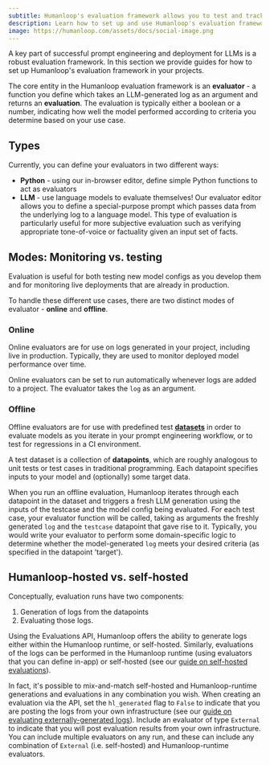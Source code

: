 ```yaml
---
subtitle: Humanloop's evaluation framework allows you to test and track the performance of models in a rigorous way.
description: Learn how to set up and use Humanloop's evaluation framework to test and track the performance of your prompts.
image: https://humanloop.com/assets/docs/social-image.png
---
```


A key part of successful prompt engineering and deployment for LLMs is a robust evaluation framework. In this section we provide guides for how to set up Humanloop's evaluation framework in your projects.

The core entity in the Humanloop evaluation framework is an **evaluator** - a function you define which takes an LLM-generated log as an argument and returns an **evaluation**. The evaluation is typically either a boolean or a number, indicating how well the model performed according to criteria you determine based on your use case.

## Types

Currently, you can define your evaluators in two different ways:

- **Python** - using our in-browser editor, define simple Python functions to act as evaluators
- **LLM** - use language models to evaluate themselves! Our evaluator editor allows you to define a special-purpose prompt which passes data from the underlying log to a language model. This type of evaluation is particularly useful for more subjective evaluation such as verifying appropriate tone-of-voice or factuality given an input set of facts.

## Modes: Monitoring vs. testing

Evaluation is useful for both testing new model configs as you develop them and for monitoring live deployments that are already in production.

To handle these different use cases, there are two distinct modes of evaluator - **online** and **offline**.

### Online

Online evaluators are for use on logs generated in your project, including live in production. Typically, they are used to monitor deployed model performance over time.

Online evaluators can be set to run automatically whenever logs are added to a project. The evaluator takes the `log` as an argument.

### Offline

Offline evaluators are for use with predefined test [**datasets**](./datasets) in order to evaluate models as you iterate in your prompt engineering workflow, or to test for regressions in a CI environment.

A test dataset is a collection of **datapoints**, which are roughly analogous to unit tests or test cases in traditional programming. Each datapoint specifies inputs to your model and (optionally) some target data.

When you run an offline evaluation, Humanloop iterates through each datapoint in the dataset and triggers a fresh LLM generation using the inputs of the testcase and the model config being evaluated. For each test case, your evaluator function will be called, taking as arguments the freshly generated `log` and the `testcase` datapoint that gave rise to it. Typically, you would write your evaluator to perform some domain-specific logic to determine whether the model-generated `log` meets your desired criteria (as specified in the datapoint 'target').

## Humanloop-hosted vs. self-hosted

Conceptually, evaluation runs have two components:

1. Generation of logs from the datapoints
2. Evaluating those logs.

Using the Evaluations API, Humanloop offers the ability to generate logs either within the Humanloop runtime, or self-hosted. Similarly, evaluations of the logs can be performed in the Humanloop runtime (using evaluators that you can define in-app) or self-hosted (see our [guide on self-hosted evaluations](./self-hosted-evaluations)).

In fact, it's possible to mix-and-match self-hosted and Humanloop-runtime generations and evaluations in any combination you wish. When creating an evaluation via the API, set the `hl_generated` flag to `False` to indicate that you are posting the logs from your own infrastructure (see our [guide on evaluating externally-generated logs](./evaluating-externally-generated-logs)). Include an evaluator of type `External` to indicate that you will post evaluation results from your own infrastructure. You can include multiple evaluators on any run, and these can include any combination of `External` (i.e. self-hosted) and Humanloop-runtime evaluators.
